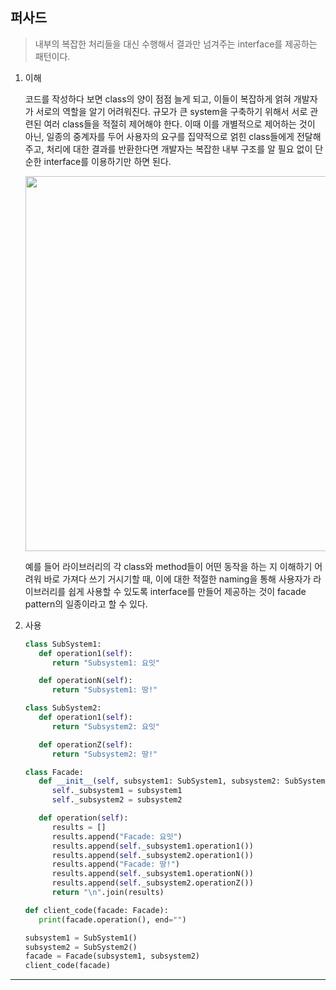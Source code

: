 ## 퍼사드

> 내부의 복잡한 처리들을 대신 수행해서 결과만 넘겨주는 interface를 제공하는 패턴이다.

1. 이해

   코드를 작성하다 보면 class의 양이 점점 늘게 되고, 이들이 복잡하게 얽혀 개발자가 서로의 역할을 알기 어려워진다. 규모가 큰 system을 구축하기 위해서 서로 관련된 여러 class들을 적절히 제어해야 한다. 이때 이를 개별적으로 제어하는 것이 아닌, 일종의 중계자를 두어 사용자의 요구를 집약적으로 얽힌 class들에게 전달해 주고, 처리에 대한 결과를 반환한다면 개발자는 복잡한 내부 구조를 알 필요 없이 단순한 interface를 이용하기만 하면 된다.

   <img src="https://github.com/user-attachments/assets/57304870-38d3-41f9-8ad0-f4a4cc14ba79" width="600" />

   예를 들어 라이브러리의 각 class와 method들이 어떤 동작을 하는 지 이해하기 어려워 바로 가져다 쓰기 거시기할 때, 이에 대한 적절한 naming을 통해 사용자가 라이브러리를 쉽게 사용할 수 있도록 interface를 만들어 제공하는 것이 facade pattern의 일종이라고 할 수 있다.

2. 사용

   ```python
   class SubSystem1:
      def operation1(self):
         return "Subsystem1: 요잇"

      def operationN(self):
         return "Subsystem1: 땅!"

   class SubSystem2:
      def operation1(self):
         return "Subsystem2: 요잇"

      def operationZ(self):
         return "Subsystem2: 땅!"

   class Facade:
      def __init__(self, subsystem1: SubSystem1, subsystem2: SubSystem2):
         self._subsystem1 = subsystem1
         self._subsystem2 = subsystem2

      def operation(self):
         results = []
         results.append("Facade: 요잇")
         results.append(self._subsystem1.operation1())
         results.append(self._subsystem2.operation1())
         results.append("Facade: 땅!")
         results.append(self._subsystem1.operationN())
         results.append(self._subsystem2.operationZ())
         return "\n".join(results)

   def client_code(facade: Facade):
      print(facade.operation(), end="")

   subsystem1 = SubSystem1()
   subsystem2 = SubSystem2()
   facade = Facade(subsystem1, subsystem2)
   client_code(facade)
   ```

---
